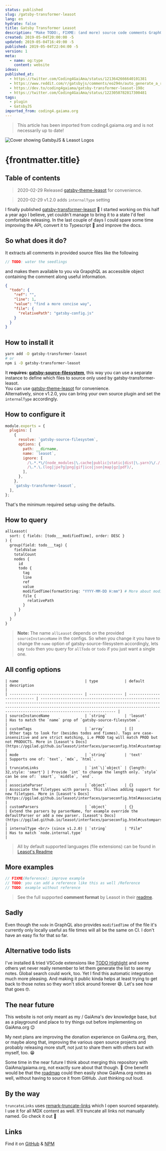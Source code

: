 ```yaml
---
status: published
slug: /gatsby-transformer-leasot
lang: en
hydrate: false
title: Gatsby Transformer Leasot
description: "Make TODO:, FIXME: (and more) source code comments GraphQL queryable in your GatsbyJS site"
created: 2019-05-04T20:00:00 -5
updated: 2019-05-04T16:49:00 -5
published: 2019-05-04T22:04:00 -5
version: 1
meta:
  - name: og:type
    content: website
ideas:
published_at:
  - https://twitter.com/Coding4GaiAma/status/1213642666640101381
  - https://www.reddit.com/r/gatsbyjs/comments/eo294n/auto_generate_a_roadmap_from_source_code_comments/
  - https://dev.to/coding4gaiama/gatsby-transformer-leasot-198c
  - https://twitter.com/Coding4GaiAma/status/1223050782817300481
tags:
  - plugin
  - GatsbyJS
imported_from: coding4.gaiama.org
---
```



> This article has been imported from coding4.gaiama.org and is not necessarily up to date!

![Cover showing GatsbyJS & Leasot Logos](assets/cover.png)

# {frontmatter.title}

## Table of contents

> 2020-02-29 Released [gatsby-theme-leasot](https://github.com/GaiAma/Coding4GaiAma/tree/master/packages/gatsby-theme-leasot) for convenience.

> 2020-02-29 v1.2.0 adds `internalType` setting

I finally published [gatsby-transformer-leasot](https://www.npmjs.com/package/gatsby-transformer-leasot) 🎉 I started working on this half a year ago I believe, yet couldn't manage to bring it to a state I'd feel comfortable releasing. In the last couple of days I could spare some time improving the API, convert it to Typescript 🚀 and improve the docs.

## So what does it do?

It extracts all comments in provided source files like the following

```js size=content
// TODO: water the seedlings
```

and makes them available to you via GrapqhQL as accessible object containing the comment along useful information.

```json size=content
{
  "todo": {
    "ref": "",
    "line": 1,
    "value": "find a more concise way",
    "file": {
      "relativePath": "gatsby-config.js"
    }
  }
}
```

## How to install it

```bash size=content
yarn add -D gatsby-transformer-leasot
# or
npm i -D gatsby-transformer-leasot
```

It **requires: [gatsby-source-filesystem](https://github.com/gatsbyjs/gatsby/tree/master/packages/gatsby-source-filesystem)**, this way you can use a separate instance to define which files to source only used by gatsby-transformer-leasot.  
You can use [gatsby-theme-leasot](https://github.com/GaiAma/Coding4GaiAma/tree/master/packages/gatsby-theme-leasot) for convenience.  
Alternatively, since v1.2.0, you can bring your own source plugin and set the `internalType` accordingly.

## How to configure it

```js title=gatsby-config.js
module.exports = {
  plugins: [
    {
      resolve: `gatsby-source-filesystem`,
      options: {
        path: __dirname,
        name: `leasot`,
        ignore: [
          /\.*.*\/(node_modules|\.cache|public|static|dist|\.yarn)\/./,
          /\.*.\.(log|jpe?g|png|gif|ico|json|map|gz|pdf)/,
        ],
      },
    },
    `gatsby-transformer-leasot`,
  ],
};
```

That's the minimum required setup using the defaults.

## How to query

```graphql
allLeasot(
  sort: { fields: [todo___modifiedTime], order: DESC }
) {
  group(field: todo___tag) {
    fieldValue
    totalCount
    nodes {
      id
      todo {
        tag
        line
        ref
        value
        modifiedTime(formatString: "YYYY-MM-DD H:mm") # More about modifiedTime below
        file {
          relativePath
        }
      }
    }
  }
}
```

> **Note:** The name `allLeasot` depends on the provided `sourceInstanceName` in the configs. So when you change it you have to change the `name` option of gatsby-source-filesystem accordingly, lets say `todo` then you query for `allTodo` or `todo` if you just want a single one.

## All config options

```
| name                              | type            | default                     | description                                                                                                                                                                                                                                          |
| --------------------------------- | --------------- | --------------------------- | ---------------------------------------------------------------------------------------------------------------------------------------------------------------------------------------------------------------------------------------------------- |
| sourceInstanceName                | `string`        | 'leasot'                    | Has to match the `name` prop of `gatsby-source-filesystem`.                                                                                                                                                                                          |
| customTags                        | `array`         | []                          | Other tags to look for (besides todos and fixmes). Tags are case-insensitive and are strict matching, i.e PROD tag will match PROD but not PRODUCTS. More in [Leasot's Docs](https://pgilad.github.io/leasot/interfaces/parseconfig.html#customtags) |
| mode                              | `string`        | 'text'                      | Supports one of: `text`, `mdx`, `html`.                                                                                                                                                                                                              |
| truncateLinks                     | `int`\|`object` | {length: 32,style: 'smart'} | Provide `int` to change the length only. `style` can be one of: `smart`, `middle`, `end`.                                                                                                                                                            |
| associateParser                   | `object`        | {}                          | Associate the filetypes with parsers. This allows adding support for new filetypes. More in [Leasot's Docs](https://pgilad.github.io/leasot/interfaces/parseconfig.html#associateparser)                                                             |
| customParsers                     | `object`        | {}                          | Extend the parsers by parserName, for example override the defaultParser or add a new parser. [Leasot's Docs](https://pgilad.github.io/leasot/interfaces/parseconfig.html#customparsers)                                                             |
| internalType <br/> (since v1.2.0) | `string`        | "File"                      | Has to match `node.internal.type`                                                                                                                                                                                                                    |
```

> All by default supported languages (file extensions) can be found in [Leasot's Readme](https://github.com/pgilad/leasot/#supported-languages)

## More examples

```js size=content
// FIXME(Reference): improve example
// TODO: you can add a reference like this as well /Reference
// TODO: example without reference
```

> See the full supported **comment format** by Leasot in their [readme](https://github.com/pgilad/leasot/#comment-format).

## Sadly

Even though the `node` in GraphQL also provides `modifiedTime` of the file it's currently only locally useful as file times will all be the same on CI. I don't have an easy fix for that so far.

## Alternative todo lists

I've installed & tried VSCode extensions like [TODO Highlight](https://marketplace.visualstudio.com/items?itemName=wayou.vscode-todo-highlight) and some others yet never really remember to let them generate the list to see my notes. Global search could work, too. Yet I find this automatic integration much more pleasing. And making it public kinda helps at least trying to get back to those notes so they won't stick around forever 😅. Let's see how that goes 🤓.

## The near future

This website is not only meant as my / GaiAma's dev knowledge base, but as a playground and place to try things out before implementing on GaiAma.org 😉

My next plans are improving the donation experience on GaiAma.org, then, or maybe along that, improving the various open source projects and probably releasing more stuff, not just to share them with others but with myself, too. 😁

Some time in the near future I think about merging this repository with GaiAma/gaiama.org, not exactly sure about that though. 🤔 One benefit would be that the [roadmap](/en/roadmap) could then easily show GaiAma.org notes as well, without having to source it from GitHub. Just thinking out loud.

## By the way

`truncateLinks` uses [remark-truncate-links](https://www.npmjs.com/package/remark-truncate-links) which I open sourced separately. I use it for all MDX content as well. It'll truncate all links not manually named. Go check it out 🤩

## Links

Find it on [GitHub](https://github.com/GaiAma/Coding4GaiAma/tree/master/packages/gatsby-transformer-leasot#readme) & [NPM](https://www.npmjs.com/package/gatsby-transformer-leasot)
